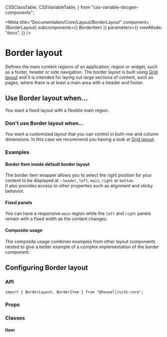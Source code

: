   CSSClassTable,
  CSSVariableTable,
} from "css-variable-docgen-components";

<Meta
  title="Documentation/Core/Layout/BorderLayout"
  component={BorderLayout}
  subcomponents={{ BorderItem }}
  parameters={{
    viewMode: "docs",
  }}
/>

# Border layout

Defines the main content regions of an application, region or widget, such as a footer, header or side navigation.
The border layout is built using [Grid layout](?path=/docs/documentation-core-layout-gridlayout--page) and it is intended for laying out large sections of content, such as pages, where there is at least a main area with a header and footer.

<Canvas>
  <Story id="core-layout-borderlayout--border-layout-all-panels" />
</Canvas>

## Use Border layout when...

You want a fixed layout with a flexible main region.

### Don't use Border layout when...

You want a customized layout that you can control in both row and column dimensions. In this case we recommend you having a look at [Grid layout](?path=/docs/documentation-core-layout-gridlayout--page).

### Examples

#### Border Item inside default border layout

The border item wrapper allows you to select the right position for your content to be displayed at - `header`, `left`, `main`, `right` or `bottom`.  
It also provides access to other properties such as alignment and sticky behavior.

<Canvas>
  <Story id="core-layout-borderlayout-borderitem--border-item-wrapper" />
</Canvas>

#### Fixed panels

You can have a responsive `main` region while the `left` and `right` panels remain with a fixed width as the content changes.

<Canvas>
  <Story id="core-layout-borderlayout--border-layout-fixed-panels" />
</Canvas>

#### Composite usage

The composite usage combines examples from other layout components nested to give a better example of a complex implementation of the border component.

<Canvas>
  <Story id="core-layout-borderlayout--border-layout-form-composite" />
</Canvas>

## Configuring Border layout

### API

```
import { BorderLayout, BorderItem } from "@heswell/uitk-core";
```

### Props

<ArgsTable of={BorderLayout} />

### Classes

#### Item

<CSSClassTable of={BorderItem} />

<HelpAndSupport />
